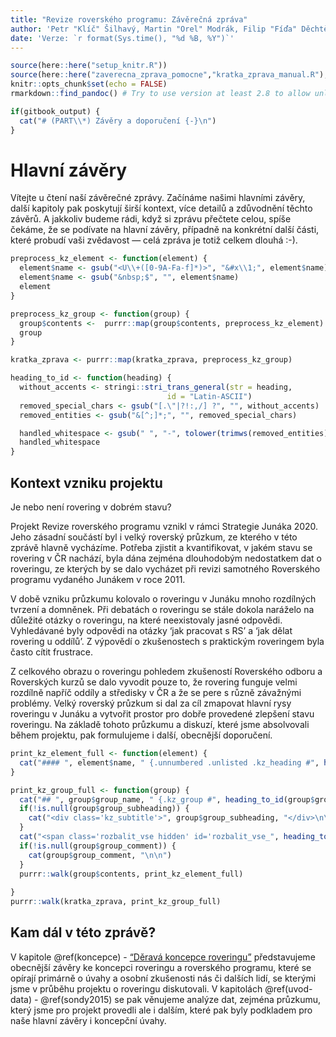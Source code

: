```yaml
---
title: "Revize roverského programu: Závěrečná zpráva"
author: 'Petr "Klíč" Šilhavý, Martin "Orel" Modrák, Filip "Fíďa" Děchtěrenko'
date: 'Verze: `r format(Sys.time(), "%d %B, %Y")`'
---
```


```r
source(here::here("setup_knitr.R"))
source(here::here("zaverecna_zprava_pomocne","kratka_zprava_manual.R"), encoding = "UTF-8")
knitr::opts_chunk$set(echo = FALSE)
rmarkdown::find_pandoc() # Try to use version at least 2.8 to allow unlisted header elements
```


```r
if(gitbook_output) {
  cat("# (PART\\*) Závěry a doporučení {-}\n")
} 
```

# Hlavní závěry {#hlavni}

Vítejte u čtení naší závěrečné zprávy. Začínáme našimi hlavními závěry, 
další kapitoly pak poskytují širší kontext, více detailů a zdůvodnění těchto závěrů. 
A jakkoliv budeme rádi, když si zprávu přečtete celou, spíše čekáme, že se podívate na hlavní závěry, 
případně na konkrétní další části, které probudí vaši zvědavost --- celá zpráva je totiž celkem dlouhá :-). 


```r
preprocess_kz_element <- function(element) {
  element$name <- gsub("<U\\+([0-9A-Fa-f]*)>", "&#x\\1;", element$name)
  element$name <- gsub("&nbsp;$", "", element$name)
  element
}

preprocess_kz_group <- function(group) {
  group$contents <-  purrr::map(group$contents, preprocess_kz_element)
  group
}

kratka_zprava <- purrr::map(kratka_zprava, preprocess_kz_group)
```


```r
heading_to_id <- function(heading) {
  without_accents <- stringi::stri_trans_general(str = heading,
                                   id = "Latin-ASCII")
  removed_special_chars <- gsub("[.\"|?!:,/] ?", "", without_accents)
  removed_entities <- gsub("&[^;]*;", "", removed_special_chars)

  handled_whitespace <- gsub(" ", "-", tolower(trimws(removed_entities)))
  handled_whitespace
}
```

## Kontext vzniku projektu {.kz_intro}

<div class='kz_subtitle'>Je nebo není rovering v dobrém stavu?</div>


Projekt Revize roverského programu vznikl v rámci Strategie Junáka 2020. Jeho zásadní součástí byl i velký roverský průzkum, ze kterého v této zprávě hlavně vycházíme. Potřeba zjistit a kvantifikovat, v jakém stavu se rovering v ČR nachází, byla dána zejména dlouhodobým nedostatkem dat o roveringu, ze kterých by se dalo vycházet při revizi samotného Roverského programu vydaného Junákem v roce 2011.

V době vzniku průzkumu kolovalo o roveringu v Junáku mnoho rozdílných tvrzení a domněnek. Při debatách o roveringu se stále dokola naráželo na důležité otázky o roveringu, na které neexistovaly jasné odpovědi. Vyhledávané byly odpovědi na otázky ‘jak pracovat s RS’ a ‘jak dělat rovering u oddílů’. Z výpovědí o zkušenostech s praktickým roveringem byla často cítit frustrace.

Z celkového obrazu o roveringu pohledem zkušeností Roverského odboru a Roverských kurzů se dalo vyvodit pouze to, že rovering funguje velmi rozdílně napříč oddíly a středisky v ČR a že se pere s různě závažnými problémy. Velký roverský průzkum si dal za cíl zmapovat hlavní rysy roveringu v Junáku a vytvořit prostor pro dobře provedené zlepšení stavu roveringu. Na základě tohoto průzkumu a diskuzí, které jsme absolvovali během projektu, pak formulujeme i další, obecnější doporučení.


```r
print_kz_element_full <- function(element) {
  cat("#### ", element$name, " {.unnumbered .unlisted .kz_heading #", heading_to_id(element$name), "}\n\n", element$text, "\n\n", sep = "")
}

print_kz_group_full <- function(group) {
  cat("## ", group$group_name, " {.kz_group #", heading_to_id(group$group_name), "}\n\n", sep = "")
  if(!is.null(group$group_subheading)) {
    cat("<div class='kz_subtitle'>", group$group_subheading, "</div>\n\n")
  }
  cat("<span class='rozbalit_vse hidden' id='rozbalit_vse_", heading_to_id(group$group_name) ,"'></span>\n\n", sep = "")
  if(!is.null(group$group_comment)) {
    cat(group$group_comment, "\n\n")
  }
  purrr::walk(group$contents, print_kz_element_full)
  
}
purrr::walk(kratka_zprava, print_kz_group_full)
```



## Kam dál v této zprávě?

V kapitole \@ref(koncepce) - ["Děravá koncepce roveringu"](#koncepce) představujeme
obecnější závěry ke koncepci roveringu a roverského programu, které se opírají primárně o úvahy a osobní zkušenosti
nás či dalších lidí, se kterými jsme v průběhu projektu o roveringu diskutovali. 
V kapitolách \@ref(uvod-data) - \@ref(sondy2015) se pak věnujeme analýze dat, 
zejména průzkumu, který jsme pro projekt provedli ale i dalším, které pak byly podkladem pro
naše hlavní závěry i koncepční úvahy. 

<script>
var elementMap = {};

function setRozbalitVse(rozbalitVseElement, sbaleno) {
  if(sbaleno) {
    rozbalitVseElement.classList.add("collapsed");
    rozbalitVseElement.innerHTML = 'Rozbalit vše';
  } else {
    rozbalitVseElement.classList.remove("collapsed");
    rozbalitVseElement.innerHTML = 'Sbalit vše';
  }

}

function isToggleableElement(elem) {
  return !elem.classList.contains("rozbalit_vse") && !elem.classList.contains("kz_subtitle") &&
  elem.tagName.toUpperCase() != "H4";
}

function toggleKratkaZpravaContents(parentElement, rozbalitVseElement) {
  parentElement.classList.toggle("collapsed");
  for(i = 0; i < parentElement.children.length; i++) {
    var c = parentElement.children[i];
    if(isToggleableElement(c)) {
      if(c.style.display == "none") {
        c.style.display = "block";
      } else {
        c.style.display = "none";
      }
    }
  }
  var vseRozbaleno = true;
  var elementIds = elementMap[rozbalitVseElement.id];
  for(eid =0; eid < elementIds.length; eid++) {
    var elem = document.getElementById(elementIds[eid]);
	if(elem.classList.contains("collapsed")) {
		vseRozbaleno = false;
	}
  }
  setRozbalitVse(rozbalitVseElement, !vseRozbaleno);
}


function initKratkaZpravaElement(elementId, rozbalitVseId) {
  var elem = document.getElementById(elementId);
  var rozbalitVseElem = document.getElementById(rozbalitVseId);
  var heading = elem.children[0];
  heading.onclick = function() { toggleKratkaZpravaContents(elem, rozbalitVseElem); };
  for(i = 0; i < elem.children.length; i++) {
    var c = elem.children[i];
    if(isToggleableElement(c)) {
      c.style.display = "none";
    }
  }
  elem.classList.add("collapsed");
  rozbalitVseElem.classList.remove("hiden");
  rozbalitVseElem.classList.add("collapsed");
}

function initKratkaZpravaGroup(rozbalitVseId, elementIds) {
  elementMap[rozbalitVseId] = elementIds;
  var elem = document.getElementById(rozbalitVseId);
  elem.onclick = function() {
      var sbalit = !elem.classList.contains("collapsed");
      for(eid =0; eid < elementIds.length; eid++) {
        parentElement = document.getElementById(elementIds[eid])
        if(sbalit) {
          parentElement.classList.add("collapsed");
        } else {
          parentElement.classList.remove("collapsed");
        }
        for(i = 1; i < parentElement.children.length; i++) {
          var c = parentElement.children[i];
          if(sbalit) {
            c.style.display = "none";
          } else {
            c.style.display = "block";
          }
        }
      }
      setRozbalitVse(elem, sbalit);
  }
  elem.classList.remove("hidden");
  setRozbalitVse(elem, true);
  for(eid =0; eid < elementIds.length; eid++) {
    initKratkaZpravaElement(elementIds[eid], rozbalitVseId);
  }

}

function initKratkaZprava() {
```r

print_kz_group_script <- function(group) {
  elementIds <- as.character(purrr::map(group$contents, ~ heading_to_id(.x$name)))
  elementString <- paste0("['", paste0(elementIds, collapse = "', \n    '"),  "']")
  cat("  initKratkaZpravaGroup('rozbalit_vse_", heading_to_id(group$group_name) ,"', ", elementString, ");\n", sep = "")
}
purrr::walk(kratka_zprava, print_kz_group_script)

```
}


window.addEventListener("load", initKratkaZprava, false);
</script>


